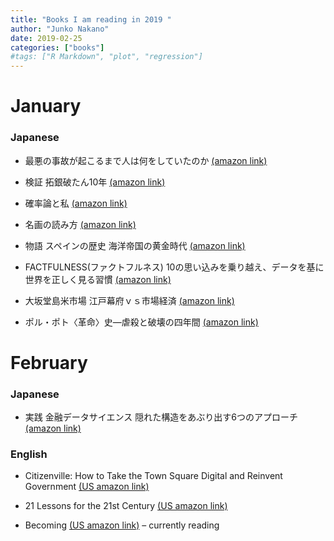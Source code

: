 ```yaml
---
title: "Books I am reading in 2019 "
author: "Junko Nakano"
date: 2019-02-25
categories: ["books"]
#tags: ["R Markdown", "plot", "regression"]
---
```



# January

### Japanese

- 最悪の事故が起こるまで人は何をしていたのか [(amazon link)](https://www.amazon.co.jp/dp/4794222939/ref=cm_sw_r_cp_api_i_zCikCbWR8KJ6Z)

- 検証 拓銀破たん10年 [(amazon link)](https://www.amazon.co.jp/dp/4894534606/ref=cm_sw_r_cp_api_i_2dJkCb8H0Z78D)

- 確率論と私 [(amazon link)](https://www.amazon.co.jp/dp/4006003900/ref=cm_sw_r_cp_api_i_VPklCbGA0EDW0)

- 名画の読み方 [(amazon link)](https://www.amazon.co.jp/dp/B07HY9GLZJ/ref=cm_sw_r_cp_awdb_c_UULpCb9GTAW3X)

- 物語 スペインの歴史 海洋帝国の黄金時代 [(amazon link)](https://www.amazon.co.jp/dp/B00LMB05E2/ref=cm_sw_r_cp_awdb_c_pTLpCbY67DNR3)

- FACTFULNESS(ファクトフルネス)  10の思い込みを乗り越え、データを基に世界を正しく見る習慣 [(amazon link)](https://amzn.to/2CryuVx)

- 大坂堂島米市場 江戸幕府ｖｓ市場経済 [(amazon link)](https://www.amazon.co.jp/dp/B07FCBNN33/ref=cm_sw_r_cp_awdb_c_tvEqCbY91WNYM)

- ポル・ポト〈革命〉史―虐殺と破壊の四年間 [(amazon link)](https://www.amazon.co.jp/dp/4062583054/ref=cm_sw_r_oth_api_i_BxEtCbMWC0NEJ)

# February  

### Japanese

- 実践 金融データサイエンス 隠れた構造をあぶり出す6つのアプローチ [(amazon link)](https://www.amazon.co.jp/dp/4532134811/ref=cm_sw_r_oth_api_i_t.VuCb4ST5QM3)

### English 

- Citizenville: How to Take the Town Square Digital and Reinvent Government [(US amazon link)](https://www.amazon.com/Citizenville-Square-Digital-Reinvent-Government/dp/0143124471)

- 21 Lessons for the 21st Century [(US amazon link) ](https://www.amazon.com/Lessons-21st-Century-Yuval-Harari/dp/0525512179)

- Becoming  [(US amazon link) ](https://www.amazon.com/Becoming-Michelle-Obama/dp/1524763136) 
-- currently reading
